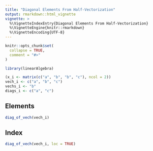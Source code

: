 ```yaml
---
title: "Diagonal Elements From Half-Vectorization"
output: rmarkdown::html_vignette
vignette: >
  %\VignetteIndexEntry{Diagonal Elements From Half-Vectorization}
  %\VignetteEngine{knitr::rmarkdown}
  %\VignetteEncoding{UTF-8}
---
```


```r
knitr::opts_chunk$set(
  collapse = TRUE,
  comment = "#>"
)
```

```r
library(linearAlgebra)
```

```r
(x_i <- matrix(c("a", "b", "b", "c"), ncol = 2))
vech_i <- c("a", "b", "c")
vechs_i <- "b"
diags_i <- c("a", "c")
```

## Elements

```r
diag_of_vech(vech_i)
```

## Index

```r
diag_of_vech(vech_i, loc = TRUE)
```
